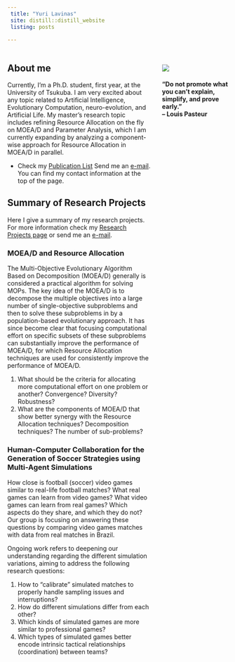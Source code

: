 ```yaml
---
 title: "Yuri Lavinas"
 site: distill::distill_website
 listing: posts
 
---
```


<div style="width: 65%; float: left;">
# About me

Currently, I'm a Ph.D. student, first year, at the University of Tsukuba. I am very excited about any topic related to Artificial Intelligence, Evolutionary Computation, neuro-evolution, and Artificial Life. My master's research topic includes refining Resource Allocation on the fly on MOEA/D and Parameter Analysis, which I am currently expanding by analyzing a component-wise approach for Resource Allocation in MOEA/D in parallel.



- Check my [Publication List](https://yurilavinas.github.io/publications.html)
Send me an [e-mail](mailto:lavinas.yuri.xp@alumni.tsukuba.ac.jp). You can find my contact information at the top of the page.



## Summary of Research Projects

Here I give a summary of my research projects. For more information check my [Research Projects page](https://yurilavinas.github.io/reseach_projects.html) or send me an [e-mail](mailto:lavinas.yuri.xp@alumni.tsukuba.ac.jp).

### MOEA/D and Resource Allocation

The Multi-Objective Evolutionary Algorithm Based on Decomposition (MOEA/D) generally is considered a practical algorithm for solving MOPs. The key idea of the MOEA/D is to decompose the multiple objectives into a large number of single-objective subproblems and then to solve these subproblems in by a population-based evolutionary approach. It has since become clear that focusing computational effort on specific subsets of these subproblems can substantially improve the performance of MOEA/D, for which Resource Allocation techniques are used for consistently improve the performance of MOEA/D. 

1. What should be the criteria for allocating more computational effort on one problem or another? Convergence? Diversity? Robustness? 
2. What are the components of MOEA/D that show better synergy with the Resource Allocation techniques? Decomposition techniques? The number of sub-problems?

### Human-Computer Collaboration for the Generation of Soccer Strategies using Multi-Agent Simulations

How close is football (soccer) video games similar to real-life football matches? What real games can learn from video games? What video games can learn from real games? Which aspects do they share, and which they do not? Our group is focusing on answering these questions by comparing video games matches with data from real matches in Brazil.

Ongoing work refers to deepening our understanding regarding the different simulation variations, aiming to address the following research questions:

1. How to "calibrate" simulated matches to properly handle sampling issues and interruptions?
2. How do different simulations differ from each other?
3. Which kinds of simulated games are more similar to professional games?
4. Which types of simulated games better encode intrinsic tactical relationships (coordination) between teams?

</div>
 


<div style="width: 30%; float: right;">

<br/>
<br/>
![](imgs/myself3.png)
<H4> "Do not promote what you can't explain, simplify, and prove early." <br>
-- Louis Pasteur 


</div>